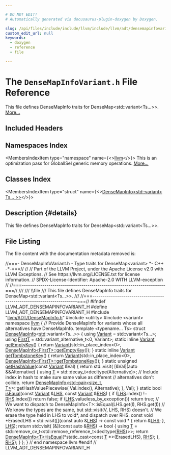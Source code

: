 ```yaml
---

# DO NOT EDIT!
# Automatically generated via docusaurus-plugin-doxygen by Doxygen.

slug: /api/files/include/include/llvm/include/llvm/adt/densemapinfovariant-h
custom_edit_url: null
keywords:
  - doxygen
  - reference
  - file

---
```





# The `DenseMapInfoVariant.h` File Reference

<DoxygenPage pluginConfig={pluginConfig}>

This file defines DenseMapInfo traits for DenseMap&lt;std::variant&lt;Ts...&gt;&gt;. <a href="#details">More...</a>

## Included Headers

<IncludesList>
<IncludesListItem
  filePath="llvm/ADT/DenseMapInfo.h"
  permalink="/docs/api/files/include/include/llvm/include/llvm/adt/densemapinfo-h"
  isLocal="true" />
<IncludesListItem
  filePath="utility"
  permalink=""
  isLocal="false" />
<IncludesListItem
  filePath="variant"
  permalink=""
  isLocal="false" />
</IncludesList>

## Namespaces Index

<MembersIndex>

<MembersIndexItem
  type="namespace"
  name={<><a href="/docs/api/namespaces/llvm">llvm</a></>}>
This is an optimization pass for GlobalISel generic memory operations. <a href="/docs/api/namespaces/llvm/#details">More...</a>
</MembersIndexItem>

</MembersIndex>

## Classes Index

<MembersIndex>

<MembersIndexItem
  type="struct"
  name={<><a href="/docs/api/structs/llvm/densemapinfo-f0f922b85f106c4a3f6f55bfb8e595ef">DenseMapInfo&lt;std::variant&lt; Ts... &gt;&gt;</a></>}>
</MembersIndexItem>

</MembersIndex>

## Description {#details}

This file defines DenseMapInfo traits for DenseMap&lt;std::variant&lt;Ts...&gt;&gt;.

## File Listing

The file content with the documentation metadata removed is:

<ProgramListing>

<Link id="l00001" /><CodeLine lineNumber="1"><Highlight kind="comment">//===- DenseMapInfoVariant.h - Type traits for DenseMap&lt;variant&gt; &#42;- C++ -&#42;-===//</Highlight><Highlight kind="normal"></Highlight></CodeLine>
<Link id="l00002" /><CodeLine lineNumber="2"><Highlight kind="normal"></Highlight><Highlight kind="comment">//</Highlight><Highlight kind="normal"></Highlight></CodeLine>
<Link id="l00003" /><CodeLine lineNumber="3"><Highlight kind="normal"></Highlight><Highlight kind="comment">// Part of the LLVM Project, under the Apache License v2.0 with LLVM Exceptions.</Highlight><Highlight kind="normal"></Highlight></CodeLine>
<Link id="l00004" /><CodeLine lineNumber="4"><Highlight kind="normal"></Highlight><Highlight kind="comment">// See https://llvm.org/LICENSE.txt for license information.</Highlight><Highlight kind="normal"></Highlight></CodeLine>
<Link id="l00005" /><CodeLine lineNumber="5"><Highlight kind="normal"></Highlight><Highlight kind="comment">// SPDX-License-Identifier: Apache-2.0 WITH LLVM-exception</Highlight><Highlight kind="normal"></Highlight></CodeLine>
<Link id="l00006" /><CodeLine lineNumber="6"><Highlight kind="normal"></Highlight><Highlight kind="comment">//</Highlight><Highlight kind="normal"></Highlight></CodeLine>
<Link id="l00007" /><CodeLine lineNumber="7"><Highlight kind="normal"></Highlight><Highlight kind="comment">//===----------------------------------------------------------------------===//</Highlight><Highlight kind="comment"></Highlight></CodeLine>
<Link id="l00008" /><CodeLine lineNumber="8"><Highlight kind="comment">///</Highlight></CodeLine>
<Link id="l00009" /><CodeLine lineNumber="9"><Highlight kind="comment">/// \\file</Highlight></CodeLine>
<Link id="l00010" /><CodeLine lineNumber="10"><Highlight kind="comment">/// This file defines DenseMapInfo traits for DenseMap&lt;std::variant&lt;Ts...&gt;&gt;.</Highlight></CodeLine>
<Link id="l00011" /><CodeLine lineNumber="11"><Highlight kind="comment">///</Highlight><Highlight kind="normal"></Highlight></CodeLine>
<Link id="l00012" /><CodeLine lineNumber="12"><Highlight kind="normal"></Highlight><Highlight kind="comment">//===----------------------------------------------------------------------===//</Highlight><Highlight kind="normal"></Highlight></CodeLine>
<Link id="l00013" /><CodeLine lineNumber="13"><Highlight kind="normal"></Highlight></CodeLine>
<Link id="l00014" /><CodeLine lineNumber="14"><Highlight kind="normal"></Highlight><Highlight kind="preprocessor">#ifndef LLVM&#95;ADT&#95;DENSEMAPINFOVARIANT&#95;H</Highlight><Highlight kind="normal"></Highlight></CodeLine>
<Link id="l00015" /><CodeLine lineNumber="15"><Highlight kind="normal"></Highlight><Highlight kind="preprocessor">#define LLVM&#95;ADT&#95;DENSEMAPINFOVARIANT&#95;H</Highlight><Highlight kind="normal"></Highlight></CodeLine>
<Link id="l00016" /><CodeLine lineNumber="16"><Highlight kind="normal"></Highlight></CodeLine>
<Link id="l00017" /><CodeLine lineNumber="17"><Highlight kind="normal"></Highlight><Highlight kind="preprocessor">#include &quot;<a href="/docs/api/files/include/include/llvm/include/llvm/adt/densemapinfo-h">llvm/ADT/DenseMapInfo.h</a>&quot;</Highlight><Highlight kind="normal"></Highlight></CodeLine>
<Link id="l00018" /><CodeLine lineNumber="18"><Highlight kind="normal"></Highlight><Highlight kind="preprocessor">#include &lt;utility&gt;</Highlight><Highlight kind="normal"></Highlight></CodeLine>
<Link id="l00019" /><CodeLine lineNumber="19"><Highlight kind="normal"></Highlight><Highlight kind="preprocessor">#include &lt;variant&gt;</Highlight><Highlight kind="normal"></Highlight></CodeLine>
<Link id="l00020" /><CodeLine lineNumber="20"><Highlight kind="normal"></Highlight></CodeLine>
<Link id="l00021" /><CodeLine lineNumber="21"><Highlight kind="normal"></Highlight><Highlight kind="keyword">namespace </Highlight><Highlight kind="normal"><a href="/docs/api/namespaces/llvm">llvm</a> &#123;</Highlight></CodeLine>
<Link id="l00022" /><CodeLine lineNumber="22"><Highlight kind="normal"></Highlight></CodeLine>
<Link id="l00023" /><CodeLine lineNumber="23"><Highlight kind="normal"></Highlight><Highlight kind="comment">// Provide DenseMapInfo for variants whose all alternatives have DenseMapInfo.</Highlight><Highlight kind="normal"></Highlight></CodeLine>
<Link id="l00024" /><CodeLine lineNumber="24" lineLink="/docs/api/structs/llvm/densemapinfo-f0f922b85f106c4a3f6f55bfb8e595ef"><Highlight kind="normal"></Highlight><Highlight kind="keyword">template</Highlight><Highlight kind="normal"> &lt;</Highlight><Highlight kind="keyword">typename</Highlight><Highlight kind="normal">... Ts&gt; </Highlight><Highlight kind="keyword">struct </Highlight><Highlight kind="normal"><a href="/docs/api/structs/llvm/densemapinfo">DenseMapInfo</a>&lt;<a href="/docs/api/namespaces/std">std</a>::variant&lt;Ts...&gt;&gt; &#123;</Highlight></CodeLine>
<Link id="l00025" /><CodeLine lineNumber="25" lineLink="/docs/api/structs/llvm/densemapinfo-f0f922b85f106c4a3f6f55bfb8e595ef/#a8de96bda73ad052f50a7ad40016f1668"><Highlight kind="normal">  </Highlight><Highlight kind="keyword">using </Highlight><Highlight kind="normal"><a href="/docs/api/structs/llvm/densemapinfo-f0f922b85f106c4a3f6f55bfb8e595ef/#a8de96bda73ad052f50a7ad40016f1668">Variant</a> = std::variant&lt;Ts...&gt;;</Highlight></CodeLine>
<Link id="l00026" /><CodeLine lineNumber="26" lineLink="/docs/api/structs/llvm/densemapinfo-f0f922b85f106c4a3f6f55bfb8e595ef/#ae5adb9e33974e76c531cbe37c4721836"><Highlight kind="normal">  </Highlight><Highlight kind="keyword">using </Highlight><Highlight kind="normal"><a href="/docs/api/structs/llvm/densemapinfo-f0f922b85f106c4a3f6f55bfb8e595ef/#ae5adb9e33974e76c531cbe37c4721836">FirstT</a> = std::variant&#95;alternative&#95;t&lt;0, Variant&gt;;</Highlight></CodeLine>
<Link id="l00027" /><CodeLine lineNumber="27"><Highlight kind="normal"></Highlight></CodeLine>
<Link id="l00028" /><CodeLine lineNumber="28" lineLink="/docs/api/structs/llvm/densemapinfo-f0f922b85f106c4a3f6f55bfb8e595ef/#a591d7cc8f55f1d902f42d888187dd512"><Highlight kind="normal">  </Highlight><Highlight kind="keyword">static</Highlight><Highlight kind="normal"> </Highlight><Highlight kind="keyword">inline</Highlight><Highlight kind="normal"> <a href="/docs/api/structs/llvm/densemapinfo-f0f922b85f106c4a3f6f55bfb8e595ef/#a8de96bda73ad052f50a7ad40016f1668">Variant</a> <a href="/docs/api/structs/llvm/densemapinfo-f0f922b85f106c4a3f6f55bfb8e595ef/#a591d7cc8f55f1d902f42d888187dd512">getEmptyKey</a>() &#123;</Highlight></CodeLine>
<Link id="l00029" /><CodeLine lineNumber="29"><Highlight kind="normal">    </Highlight><Highlight kind="keywordflow">return</Highlight><Highlight kind="normal"> <a href="/docs/api/structs/llvm/densemapinfo-f0f922b85f106c4a3f6f55bfb8e595ef/#a8de96bda73ad052f50a7ad40016f1668">Variant</a>(std::in&#95;place&#95;index&lt;0&gt;, <a href="/docs/api/structs/anonymous-namespace-gvnsink-cpp-/densemapinfo/#a1423601a8e4ec304e0756df4e761ebbb">DenseMapInfo&lt;FirstT&gt;::getEmptyKey</a>());</Highlight></CodeLine>
<Link id="l00030" /><CodeLine lineNumber="30"><Highlight kind="normal">  &#125;</Highlight></CodeLine>
<Link id="l00031" /><CodeLine lineNumber="31"><Highlight kind="normal"></Highlight></CodeLine>
<Link id="l00032" /><CodeLine lineNumber="32" lineLink="/docs/api/structs/llvm/densemapinfo-f0f922b85f106c4a3f6f55bfb8e595ef/#afb2b2764884ec7e4f67f8b5c7b676e63"><Highlight kind="normal">  </Highlight><Highlight kind="keyword">static</Highlight><Highlight kind="normal"> </Highlight><Highlight kind="keyword">inline</Highlight><Highlight kind="normal"> <a href="/docs/api/structs/llvm/densemapinfo-f0f922b85f106c4a3f6f55bfb8e595ef/#a8de96bda73ad052f50a7ad40016f1668">Variant</a> <a href="/docs/api/structs/llvm/densemapinfo-f0f922b85f106c4a3f6f55bfb8e595ef/#afb2b2764884ec7e4f67f8b5c7b676e63">getTombstoneKey</a>() &#123;</Highlight></CodeLine>
<Link id="l00033" /><CodeLine lineNumber="33"><Highlight kind="normal">    </Highlight><Highlight kind="keywordflow">return</Highlight><Highlight kind="normal"> <a href="/docs/api/structs/llvm/densemapinfo-f0f922b85f106c4a3f6f55bfb8e595ef/#a8de96bda73ad052f50a7ad40016f1668">Variant</a>(std::in&#95;place&#95;index&lt;0&gt;,</Highlight></CodeLine>
<Link id="l00034" /><CodeLine lineNumber="34"><Highlight kind="normal">                   <a href="/docs/api/structs/anonymous-namespace-gvnsink-cpp-/densemapinfo/#a9571e26b946751eaf015a9b8dc508be9">DenseMapInfo&lt;FirstT&gt;::getTombstoneKey</a>());</Highlight></CodeLine>
<Link id="l00035" /><CodeLine lineNumber="35"><Highlight kind="normal">  &#125;</Highlight></CodeLine>
<Link id="l00036" /><CodeLine lineNumber="36"><Highlight kind="normal"></Highlight></CodeLine>
<Link id="l00037" /><CodeLine lineNumber="37" lineLink="/docs/api/structs/llvm/densemapinfo-f0f922b85f106c4a3f6f55bfb8e595ef/#ac542317948198eb96a9f59bfaaff5639"><Highlight kind="normal">  </Highlight><Highlight kind="keyword">static</Highlight><Highlight kind="normal"> </Highlight><Highlight kind="keywordtype">unsigned</Highlight><Highlight kind="normal"> <a href="/docs/api/structs/llvm/densemapinfo-f0f922b85f106c4a3f6f55bfb8e595ef/#ac542317948198eb96a9f59bfaaff5639">getHashValue</a>(</Highlight><Highlight kind="keyword">const</Highlight><Highlight kind="normal"> <a href="/docs/api/structs/llvm/densemapinfo-f0f922b85f106c4a3f6f55bfb8e595ef/#a8de96bda73ad052f50a7ad40016f1668">Variant</a> &amp;Val) &#123;</Highlight></CodeLine>
<Link id="l00038" /><CodeLine lineNumber="38"><Highlight kind="normal">    </Highlight><Highlight kind="keywordflow">return</Highlight><Highlight kind="normal"> std::visit(</Highlight></CodeLine>
<Link id="l00039" /><CodeLine lineNumber="39"><Highlight kind="normal">        &#91;&amp;Val&#93;(</Highlight><Highlight kind="keyword">auto</Highlight><Highlight kind="normal"> &amp;&amp;Alternative) &#123;</Highlight></CodeLine>
<Link id="l00040" /><CodeLine lineNumber="40"><Highlight kind="normal">          </Highlight><Highlight kind="keyword">using </Highlight><Highlight kind="normal"><a href="/docs/api/files/lib/lib/target/lib/target/mips/mips16isellowering-cpp/#a0acb682b8260ab1c60b918599864e2e5">T</a> = std::decay&#95;t&lt;</Highlight><Highlight kind="keyword">decltype</Highlight><Highlight kind="normal">(Alternative)&gt;;</Highlight></CodeLine>
<Link id="l00041" /><CodeLine lineNumber="41"><Highlight kind="normal">          </Highlight><Highlight kind="comment">// Include index in hash to make sure same value as different</Highlight><Highlight kind="normal"></Highlight></CodeLine>
<Link id="l00042" /><CodeLine lineNumber="42"><Highlight kind="normal">          </Highlight><Highlight kind="comment">// alternatives don&#39;t collide.</Highlight><Highlight kind="normal"></Highlight></CodeLine>
<Link id="l00043" /><CodeLine lineNumber="43"><Highlight kind="normal">          </Highlight><Highlight kind="keywordflow">return</Highlight><Highlight kind="normal"> <a href="/docs/api/structs/llvm/densemapinfo">DenseMapInfo&lt;std::pair&lt;size&#95;t, T&gt;</a>&gt;::getHashValuePiecewise(</Highlight></CodeLine>
<Link id="l00044" /><CodeLine lineNumber="44"><Highlight kind="normal">              Val.index(), Alternative);</Highlight></CodeLine>
<Link id="l00045" /><CodeLine lineNumber="45"><Highlight kind="normal">        &#125;,</Highlight></CodeLine>
<Link id="l00046" /><CodeLine lineNumber="46"><Highlight kind="normal">        Val);</Highlight></CodeLine>
<Link id="l00047" /><CodeLine lineNumber="47"><Highlight kind="normal">  &#125;</Highlight></CodeLine>
<Link id="l00048" /><CodeLine lineNumber="48"><Highlight kind="normal"></Highlight></CodeLine>
<Link id="l00049" /><CodeLine lineNumber="49" lineLink="/docs/api/structs/llvm/densemapinfo-f0f922b85f106c4a3f6f55bfb8e595ef/#adea248b2d1c9628e4c24fe9cd6ea9d28"><Highlight kind="normal">  </Highlight><Highlight kind="keyword">static</Highlight><Highlight kind="normal"> </Highlight><Highlight kind="keywordtype">bool</Highlight><Highlight kind="normal"> <a href="/docs/api/structs/llvm/densemapinfo-f0f922b85f106c4a3f6f55bfb8e595ef/#adea248b2d1c9628e4c24fe9cd6ea9d28">isEqual</a>(</Highlight><Highlight kind="keyword">const</Highlight><Highlight kind="normal"> <a href="/docs/api/structs/llvm/densemapinfo-f0f922b85f106c4a3f6f55bfb8e595ef/#a8de96bda73ad052f50a7ad40016f1668">Variant</a> &amp;<a href="/docs/api/files/lib/lib/target/lib/target/x86/x86partialreduction-cpp/#a9e1483f7215664a2315c53c3558d9a8d">LHS</a>, </Highlight><Highlight kind="keyword">const</Highlight><Highlight kind="normal"> <a href="/docs/api/structs/llvm/densemapinfo-f0f922b85f106c4a3f6f55bfb8e595ef/#a8de96bda73ad052f50a7ad40016f1668">Variant</a> &amp;<a href="/docs/api/files/lib/lib/target/lib/target/x86/x86partialreduction-cpp/#a87b8bfbbe9d8f7146d7f20a5fb42efd0">RHS</a>) &#123;</Highlight></CodeLine>
<Link id="l00050" /><CodeLine lineNumber="50"><Highlight kind="normal">    </Highlight><Highlight kind="keywordflow">if</Highlight><Highlight kind="normal"> (<a href="/docs/api/files/lib/lib/target/lib/target/x86/x86partialreduction-cpp/#a9e1483f7215664a2315c53c3558d9a8d">LHS</a>.index() != <a href="/docs/api/files/lib/lib/target/lib/target/x86/x86partialreduction-cpp/#a87b8bfbbe9d8f7146d7f20a5fb42efd0">RHS</a>.index())</Highlight></CodeLine>
<Link id="l00051" /><CodeLine lineNumber="51"><Highlight kind="normal">      </Highlight><Highlight kind="keywordflow">return</Highlight><Highlight kind="normal"> </Highlight><Highlight kind="keyword">false</Highlight><Highlight kind="normal">;</Highlight></CodeLine>
<Link id="l00052" /><CodeLine lineNumber="52"><Highlight kind="normal">    </Highlight><Highlight kind="keywordflow">if</Highlight><Highlight kind="normal"> (<a href="/docs/api/files/lib/lib/target/lib/target/x86/x86partialreduction-cpp/#a9e1483f7215664a2315c53c3558d9a8d">LHS</a>.valueless&#95;by&#95;exception())</Highlight></CodeLine>
<Link id="l00053" /><CodeLine lineNumber="53"><Highlight kind="normal">      </Highlight><Highlight kind="keywordflow">return</Highlight><Highlight kind="normal"> </Highlight><Highlight kind="keyword">true</Highlight><Highlight kind="normal">;</Highlight></CodeLine>
<Link id="l00054" /><CodeLine lineNumber="54"><Highlight kind="normal">    </Highlight><Highlight kind="comment">// We want to dispatch to DenseMapInfo&lt;T&gt;::isEqual(LHS.get(I), RHS.get(I))</Highlight><Highlight kind="normal"></Highlight></CodeLine>
<Link id="l00055" /><CodeLine lineNumber="55"><Highlight kind="normal">    </Highlight><Highlight kind="comment">// We know the types are the same, but std::visit(V, LHS, RHS) doesn&#39;t.</Highlight><Highlight kind="normal"></Highlight></CodeLine>
<Link id="l00056" /><CodeLine lineNumber="56"><Highlight kind="normal">    </Highlight><Highlight kind="comment">// We erase the type held in LHS to void&#42;, and dispatch over RHS.</Highlight><Highlight kind="normal"></Highlight></CodeLine>
<Link id="l00057" /><CodeLine lineNumber="57"><Highlight kind="normal">    </Highlight><Highlight kind="keyword">const</Highlight><Highlight kind="normal"> </Highlight><Highlight kind="keywordtype">void</Highlight><Highlight kind="normal"> &#42;ErasedLHS =</Highlight></CodeLine>
<Link id="l00058" /><CodeLine lineNumber="58"><Highlight kind="normal">        std::visit(&#91;&#93;(</Highlight><Highlight kind="keyword">const</Highlight><Highlight kind="normal"> </Highlight><Highlight kind="keyword">auto</Highlight><Highlight kind="normal"> &amp;<a href="/docs/api/files/lib/lib/target/lib/target/x86/x86partialreduction-cpp/#a9e1483f7215664a2315c53c3558d9a8d">LHS</a>) -&gt; </Highlight><Highlight kind="keyword">const</Highlight><Highlight kind="normal"> </Highlight><Highlight kind="keywordtype">void</Highlight><Highlight kind="normal"> &#42; &#123; </Highlight><Highlight kind="keywordflow">return</Highlight><Highlight kind="normal"> &amp;<a href="/docs/api/files/lib/lib/target/lib/target/x86/x86partialreduction-cpp/#a9e1483f7215664a2315c53c3558d9a8d">LHS</a>; &#125;, <a href="/docs/api/files/lib/lib/target/lib/target/x86/x86partialreduction-cpp/#a9e1483f7215664a2315c53c3558d9a8d">LHS</a>);</Highlight></CodeLine>
<Link id="l00059" /><CodeLine lineNumber="59"><Highlight kind="normal">    </Highlight><Highlight kind="keywordflow">return</Highlight><Highlight kind="normal"> std::visit(</Highlight></CodeLine>
<Link id="l00060" /><CodeLine lineNumber="60"><Highlight kind="normal">        &#91;&amp;&#93;(</Highlight><Highlight kind="keyword">const</Highlight><Highlight kind="normal"> </Highlight><Highlight kind="keyword">auto</Highlight><Highlight kind="normal"> &amp;<a href="/docs/api/files/lib/lib/target/lib/target/x86/x86partialreduction-cpp/#a87b8bfbbe9d8f7146d7f20a5fb42efd0">RHS</a>) -&gt; </Highlight><Highlight kind="keywordtype">bool</Highlight><Highlight kind="normal"> &#123;</Highlight></CodeLine>
<Link id="l00061" /><CodeLine lineNumber="61"><Highlight kind="normal">          </Highlight><Highlight kind="keyword">using </Highlight><Highlight kind="normal"><a href="/docs/api/files/lib/lib/target/lib/target/mips/mips16isellowering-cpp/#a0acb682b8260ab1c60b918599864e2e5">T</a> = std::remove&#95;cv&#95;t&lt;std::remove&#95;reference&#95;t&lt;</Highlight><Highlight kind="keyword">decltype</Highlight><Highlight kind="normal">(<a href="/docs/api/files/lib/lib/target/lib/target/x86/x86partialreduction-cpp/#a87b8bfbbe9d8f7146d7f20a5fb42efd0">RHS</a>)&gt;&gt;;</Highlight></CodeLine>
<Link id="l00062" /><CodeLine lineNumber="62"><Highlight kind="normal">          </Highlight><Highlight kind="keywordflow">return</Highlight><Highlight kind="normal"> <a href="/docs/api/structs/anonymous-namespace-gvnsink-cpp-/densemapinfo/#a17c9fc217e2ec4f12e8c2a27f783bcae">DenseMapInfo&lt;T&gt;::isEqual</a>(&#42;</Highlight><Highlight kind="keyword">static&#95;cast&lt;</Highlight><Highlight kind="keyword">const </Highlight><Highlight kind="normal"><a href="/docs/api/files/lib/lib/target/lib/target/mips/mips16isellowering-cpp/#a0acb682b8260ab1c60b918599864e2e5">T</a> &#42;</Highlight><Highlight kind="keyword">&gt;</Highlight><Highlight kind="normal">(ErasedLHS),</Highlight></CodeLine>
<Link id="l00063" /><CodeLine lineNumber="63"><Highlight kind="normal">                                          <a href="/docs/api/files/lib/lib/target/lib/target/x86/x86partialreduction-cpp/#a87b8bfbbe9d8f7146d7f20a5fb42efd0">RHS</a>);</Highlight></CodeLine>
<Link id="l00064" /><CodeLine lineNumber="64"><Highlight kind="normal">        &#125;,</Highlight></CodeLine>
<Link id="l00065" /><CodeLine lineNumber="65"><Highlight kind="normal">        <a href="/docs/api/files/lib/lib/target/lib/target/x86/x86partialreduction-cpp/#a87b8bfbbe9d8f7146d7f20a5fb42efd0">RHS</a>);</Highlight></CodeLine>
<Link id="l00066" /><CodeLine lineNumber="66"><Highlight kind="normal">  &#125;</Highlight></CodeLine>
<Link id="l00067" /><CodeLine lineNumber="67"><Highlight kind="normal">&#125;;</Highlight></CodeLine>
<Link id="l00068" /><CodeLine lineNumber="68"><Highlight kind="normal"></Highlight></CodeLine>
<Link id="l00069" /><CodeLine lineNumber="69"><Highlight kind="normal">&#125; </Highlight><Highlight kind="comment">// end namespace llvm</Highlight><Highlight kind="normal"></Highlight></CodeLine>
<Link id="l00070" /><CodeLine lineNumber="70"><Highlight kind="normal"></Highlight></CodeLine>
<Link id="l00071" /><CodeLine lineNumber="71"><Highlight kind="normal"></Highlight><Highlight kind="preprocessor">#endif </Highlight><Highlight kind="comment">// LLVM&#95;ADT&#95;DENSEMAPINFOVARIANT&#95;H</Highlight><Highlight kind="normal"></Highlight></CodeLine>

</ProgramListing>

</DoxygenPage>
